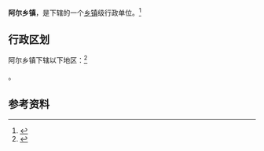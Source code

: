 {{中国乡级行政区|21/09/22/107/000}}

'''阿尔乡镇'''，是{{PRC admin/fullname|21/09/22/107/000|3}}下辖的一个[[乡镇|乡镇]]级行政单位。<ref>{{PRC admin/ref sgc|{{PRC admin/parent|21/09/22/107/000}}}}</ref>

== 行政区划 ==

阿尔乡镇下辖以下地区：<ref>{{PRC admin/ref sgc|21/09/22/107/000}}</ref>

{{PRC admin/children|21/09/22/107/000}}。

== 参考资料 ==

{{reflist}}

{{行政区划小作品}}
{{PRC admin/navcat|21/09/22/107/000}}